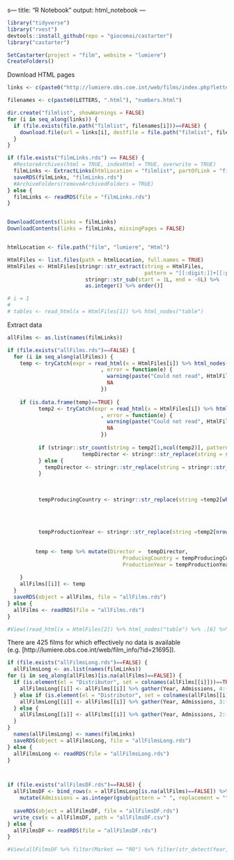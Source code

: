 s---
title: "R Notebook"
output: html_notebook
---


```r
library("tidyverse")
library("rvest")
devtools::install_github(repo = "giocomai/castarter")
library("castarter")

SetCastarter(project = "film", website = "lumiere")
CreateFolders()
```

Download HTML pages

```r

links <- c(paste0("http://lumiere.obs.coe.int/web/films/index.php?letter=", LETTERS), "http://lumiere.obs.coe.int/web/films/index.php?letter=[0-9]")

filenames <- c(paste0(LETTERS, ".html"), "numbers.html")

dir.create("filmlist", showWarnings = FALSE)
for (i in seq_along(links)) {
  if (file.exists(file.path("filmlist", filenames[i]))==FALSE) {
    download.file(url = links[i], destfile = file.path("filmlist", filenames[i]))
  }
}

if (file.exists("filmLinks.rds") == FALSE) {
  #RestoreArchives(html = TRUE, indexHtml = TRUE, overwrite = TRUE)
  filmLinks <- ExtractLinks(htmlLocation = "filmlist", partOfLink = "film_info", domain = "http://lumiere.obs.coe.int/")
  saveRDS(filmLinks, "filmLinks.rds")
  #ArchiveFolders(removeArchivedFolders = TRUE)
} else {
  filmLinks <- readRDS(file = "filmLinks.rds")
}


DownloadContents(links = filmLinks)
DownloadContents(links = filmLinks, missingPages = FALSE)


htmlLocation <- file.path("film", "lumiere", "Html") 

HtmlFiles <- list.files(path = htmlLocation, full.names = TRUE)
HtmlFiles <- HtmlFiles[stringr::str_extract(string = HtmlFiles, 
                                            pattern = "[[:digit:]]+[[:punct:]]html") %>% 
                         stringr::str_sub(start = 1L, end = -6L) %>% 
                         as.integer() %>% order()]

# i = 1
# 
# tables <- read_html(x = HtmlFiles[1]) %>% html_nodes("table")


```


Extract data

```r
allFilms <- as.list(names(filmLinks))

if (file.exists("allFilms.rds")==FALSE) {
  for (i in seq_along(allFilms)) {
    temp <- tryCatch(expr = read_html(x = HtmlFiles[i]) %>% html_nodes("table") %>% .[6] %>% html_table(fill = TRUE) %>% .[[1]]
                              , error = function(e) {
                                warning(paste("Could not read", HtmlFiles[i]))
                                NA
                              })
    
    if (is.data.frame(temp)==TRUE) {
          temp2 <- tryCatch(expr = read_html(x = HtmlFiles[i]) %>% html_nodes("table") %>% .[4] %>% html_table(fill = TRUE) %>% .[[1]]
                              , error = function(e) {
                                warning(paste("Could not read", HtmlFiles[i]))
                                NA
                              })
          
          if (stringr::str_count(string = temp2[1,ncol(temp2)], pattern = stringr::fixed("[IMDb Info]"))>1) {
                        tempDirector <- stringr::str_replace(string = stringr::str_replace_all(string = temp2[1,ncol(temp2)], pattern = stringr::fixed("  [IMDb Info]"), replacement = ", "), pattern = fixed("Directors : "), replacement = "")
          } else {
            tempDirector <- stringr::str_replace(string = stringr::str_replace(string = temp2[1,ncol(temp2)], pattern = stringr::fixed("  [IMDb Info]"), replacement = ""), pattern = fixed("Directors : "), replacement = "")
          }
          
            
            
          tempProducingCountry <- stringr::str_replace(string =temp2[which(stringr::str_detect(string = temp2[,1], pattern = stringr::fixed("Producing or Co-producing country : "))),1], pattern = fixed(pattern = "Producing or Co-producing country : "), replacement = "")
            
            
          
          
          tempProductionYear <- stringr::str_replace(string =temp2[nrow(temp2),1], pattern = fixed(pattern = "Production year : "), replacement = "")
            
          
         temp <- temp %>% mutate(Director =  tempDirector, 
                                     ProducingCountry = tempProducingCountry, 
                                     ProductionYear = tempProductionYear)
      
    }
    allFilms[[i]] <- temp
  }
  saveRDS(object = allFilms, file = "allFilms.rds")
} else {
  allFilms <- readRDS(file = "allFilms.rds")
}

#View((read_html(x = HtmlFiles[2]) %>% html_nodes("table") %>% .[6] %>% html_table(fill = TRUE))[[1]])
```
There are 425 films for which effectively no data is available (e.g. [http://lumiere.obs.coe.int/web/film_info/?id=21695]).

```r

if (file.exists("allFilmsLong.rds")==FALSE) {
  allFilmsLong <- as.list(names(filmLinks))
for (i in seq_along(allFilms)[is.na(allFilms)==FALSE]) {
  if (is.element(el = "Distributor", set = colnames(allFilms[[i]]))==TRUE&is.element(el = "Release date", set = colnames(allFilms[[i]]))==TRUE) {
    allFilmsLong[[i]] <- allFilms[[i]] %>% gather(Year, Admissions, 4:(ncol(allFilms[[i]])-3)) %>% mutate(ID = i, Title = names(filmLinks)[i], Admissions = as.character(Admissions), Link = filmLinks[i]) %>% select(ID, Title, Market, Distributor, `Release date`, Director, ProducingCountry, ProductionYear, Year, Admissions, Link)
  } else if (is.element(el = "Distributor", set = colnames(allFilms[[i]]))==TRUE) {
    allFilmsLong[[i]] <- allFilms[[i]] %>% gather(Year, Admissions, 3:(ncol(allFilms[[i]])-3)) %>% mutate(ID = i, Title = names(filmLinks)[i], `Release date` = NA, Admissions = as.character(Admissions), Link = filmLinks[i]) %>% select(ID, Title, Market, Distributor, `Release date`, Director, ProducingCountry, ProductionYear, Year, Admissions, Link)
  } else {
    allFilmsLong[[i]] <- allFilms[[i]] %>% gather(Year, Admissions, 2:(ncol(allFilms[[i]])-3)) %>% mutate(ID = i, Title = names(filmLinks)[i]) %>% mutate(Distributor = NA, `Release date` = NA, Admissions = as.character(Admissions), Link = filmLinks[i]) %>% select(ID, Title, Market, Distributor, `Release date`, Director, ProducingCountry, ProductionYear, Year, Admissions, Link)
  }
}
  names(allFilmsLong) <- names(filmLinks)
  saveRDS(object = allFilmsLong, file = "allFilmsLong.rds")
} else {
  allFilmsLong <- readRDS(file = "allFilmsLong.rds")
}



if (file.exists("allFilmsDF.rds")==FALSE) {
  allFilmsDF <- bind_rows(x = allFilmsLong[is.na(allFilms)==FALSE]) %>%
    mutate(Admissions = as.integer(gsub(pattern = " ", replacement = "", x = Admissions)))
  
  saveRDS(object = allFilmsDF, file = "allFilmsDF.rds")
  write_csv(x = allFilmsDF, path = "allFilmsDF.csv")
} else {
  allFilmsDF <- readRDS(file = "allFilmsDF.rds")
}
```


```r
#View(allFilmsDF %>% filter(Market == "RO") %>% filter(str_detect(Year, "Total")) %>% filter(str_detect(ProducingCountry, "US")==FALSE) %>%  group_by(ID, Title) %>% summarise(Admissions) %>% arrange(desc(Admissions)))
```

